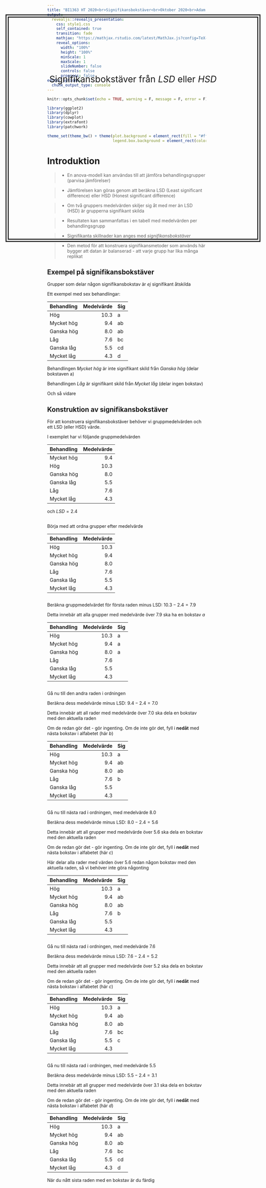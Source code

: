 ```yaml
---
title: "BI1363 HT 2020<br>Signifikansbokstäver<br>Oktober 2020<br>Adam Flöhr, BT, SLU"
output: 
  revealjs::revealjs_presentation:
    css: style1.css
    self_contained: true
    transition: fade
    mathjax: "https://mathjax.rstudio.com/latest/MathJax.js?config=TeX-AMS_SVG"
    reveal_options:
      width: "100%"
      height: "100%"
      minScale: 1
      maxScale: 1
      slideNumber: false
      controls: false
      progress: false
editor_options: 
  chunk_output_type: console
---
```


```r
knitr::opts_chunk$set(echo = TRUE, warning = F, message = F, error = F)
```

```r
library(ggplot2)
library(dplyr)
library(cowplot)
library(extrafont)
library(patchwork)

theme_set(theme_bw() + theme(plot.background = element_rect(fill = "#ffffe6", color = "#ffffe6"),
                             legend.box.background = element_rect(color = "black")))
```

#

<div style="position:absolute;width:80%;height:400px;border: 10px double;padding: 150px 10px; left:10%; top:100px;">
<p style="text-align:center;font-size: 2em;">
Signifikansbokstäver från *LSD* eller *HSD*
</p>
</div>

# Introduktion

>- En anova-modell kan användas till att jämföra behandlingsgrupper (parvisa jämförelser)

>- Jämförelsen kan göras genom att beräkna LSD (Least significant difference) eller HSD (Honest significant difference)

>- Om två gruppers medelvärden skiljer sig åt med mer än LSD (HSD) är grupperna signifikant skilda

>- Resultaten kan sammanfattas i en tabell med medelvärden per behandlingsgrupp

>- Signifikanta skillnader kan anges med *signifikansbokstäver*

>- Den metod för att konstruera signifikansmetoder som används här bygger att datan är balanserad - att varje grupp har lika många replikat

## Exempel på signifikansbokstäver

Grupper som delar någon signifikansbokstav är *ej* signifikant åtskilda

Ett exempel med sex behandlingar:

|Behandling | Medelvärde|Sig |
|:----------|----------:|:---|
|Hög        |       10.3|a   |
|Mycket hög |        9.4|ab  |
|Ganska hög |        8.0|ab  |
|Låg        |        7.6|bc  |
|Ganska låg |        5.5|cd  |
|Mycket låg |        4.3|d   |

<div class="fragment fade-in">
Behandlingen *Mycket hög* är inte signifikant skild från *Ganska hög* (delar bokstaven a)
</div>

<div class="fragment fade-in">
Behandlingen *Låg* är signifikant skild från *Mycket låg* (delar ingen bokstav)

Och så vidare
</div>

## Konstruktion av signifikansbokstäver

För att konstruera signifikansbokstäver behöver vi gruppmedelvärden och ett LSD (eller HSD) värde.

I exemplet har vi följande gruppmedelvärden

|Behandling | Medelvärde|
|:----------|----------:|
|Mycket hög |        9.4|
|Hög        |       10.3|
|Ganska hög |        8.0|
|Ganska låg |        5.5|
|Låg        |        7.6|
|Mycket låg |        4.3|

och $LSD = 2.4$

##

Börja med att ordna grupper efter medelvärde

|Behandling | Medelvärde|
|:----------|----------:|
|Hög        |       10.3|
|Mycket hög |        9.4|
|Ganska hög |        8.0|
|Låg        |        7.6|
|Ganska låg |        5.5|
|Mycket låg |        4.3|

##

Beräkna gruppmedelvärdet för första raden minus LSD: $10.3 - 2.4 = 7.9$

Detta innebär att alla grupper med medelvärde över $7.9$ ska ha en bokstav *a*

|Behandling | Medelvärde|Sig |
|:----------|----------:|:---|
|Hög        |       10.3|a   |
|Mycket hög |        9.4|a  |
|Ganska hög |        8.0|a  |
|Låg        |        7.6|  |
|Ganska låg |        5.5|  |
|Mycket låg |        4.3|   |

##

Gå nu till den andra raden i ordningen

Beräkna dess medelvärde minus LSD: $9.4 - 2.4 = 7.0$

Detta innebär att all rader med medelvärde över $7.0$ ska dela en bokstav med den aktuella raden

<div class="fragment fade-in">

Om de redan gör det - gör ingenting. Om de inte gör det, fyll i **nedåt** med nästa bokstav i alfabetet (här *b*)

|Behandling | Medelvärde|Sig |
|:----------|----------:|:---|
|Hög        |       10.3|a   |
|Mycket hög |        9.4|ab  |
|Ganska hög |        8.0|ab  |
|Låg        |        7.6|b  |
|Ganska låg |        5.5|  |
|Mycket låg |        4.3|   |

</div>

##

Gå nu till nästa rad i ordningen, med medelvärde $8.0$

Beräkna dess medelvärde minus LSD: $8.0 - 2.4 = 5.6$

Detta innebär att all grupper med medelvärde över $5.6$ ska dela en bokstav med den aktuella raden

<div class="fragment fade-in">

Om de redan gör det - gör ingenting. Om de inte gör det, fyll i **nedåt** med nästa bokstav i alfabetet (här *c*)

Här delar alla rader med värden över $5.6$ redan någon bokstav med den aktuella raden, så vi behöver inte göra någonting

|Behandling | Medelvärde|Sig |
|:----------|----------:|:---|
|Hög        |       10.3|a   |
|Mycket hög |        9.4|ab  |
|Ganska hög |        8.0|ab  |
|Låg        |        7.6|b  |
|Ganska låg |        5.5|  |
|Mycket låg |        4.3|   |

</div>

##

Gå nu till nästa rad i ordningen, med medelvärde $7.6$

Beräkna dess medelvärde minus LSD: $7.6 - 2.4 = 5.2$

Detta innebär att all grupper med medelvärde över $5.2$ ska dela en bokstav med den aktuella raden

<div class="fragment fade-in">

Om de redan gör det - gör ingenting. Om de inte gör det, fyll i **nedåt** med nästa bokstav i alfabetet (här *c*)

|Behandling | Medelvärde|Sig |
|:----------|----------:|:---|
|Hög        |       10.3|a   |
|Mycket hög |        9.4|ab  |
|Ganska hög |        8.0|ab  |
|Låg        |        7.6|bc  |
|Ganska låg |        5.5|c  |
|Mycket låg |        4.3|   |

</div>

##

Gå nu till nästa rad i ordningen, med medelvärde $5.5$

Beräkna dess medelvärde minus LSD: $5.5 - 2.4 = 3.1$

Detta innebär att all grupper med medelvärde över $3.1$ ska dela en bokstav med den aktuella raden

<div class="fragment fade-in">

Om de redan gör det - gör ingenting. Om de inte gör det, fyll i **nedåt** med nästa bokstav i alfabetet (här *d*)

|Behandling | Medelvärde|Sig |
|:----------|----------:|:---|
|Hög        |       10.3|a   |
|Mycket hög |        9.4|ab  |
|Ganska hög |        8.0|ab  |
|Låg        |        7.6|bc  |
|Ganska låg |        5.5|cd  |
|Mycket låg |        4.3|d   |

När du nått sista raden med en bokstav är du färdig
</div>

